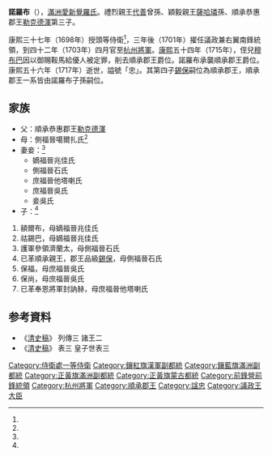 {{東亞男性歷史人物
|名稱 =順承忠郡王 諾羅布
|身份 =大清多羅順承'''忠'''[[郡王|郡王]]
|國家 =[[清朝|清朝]]
|時代 =清初
|主君 =[[清世祖|清世祖]]→[[清聖祖|清聖祖]]
|屆數 =
|最高職務 =大清[[杭州將軍|杭州將軍]]
|前任 = 第六代 [[順承郡王|順承郡王]] [[穆布巴|穆布巴]]
|繼任 = 第八代 順承親王 [[錫保|錫保]]
|圖片名稱 =
|圖片大小 =
|圖片說明 =
|氏 =
|姓 =[[愛新覺羅|愛新覺羅]]
|穆坤= <!--清代八旗满洲人物专用-->
|名 =諾羅布
|姓名 =
|羅馬拼音 =
|假名 = <!--日本、琉球人用-->
|諺文 = <!--朝鮮、韓國人用-->
|字 =
|號=
|名乘 = <!--琉球士族用-->
|官職 =
|封爵 ='''順承郡王'''（1715年，66歲）
|封號 =
|位階 =[[從一品|從一品]]武職
|御稱號 = <!--日本皇族之稱號-->
|宮號1 = <!--日本皇族之宮號-->
|宮號2 = <!--朝鮮王族之宮號-->
|封地 =
|神號 =
|尊號 =
|族裔 = [[滿族|滿族]]
|信仰 = <!--指的是宗教信仰-->
|旗籍 = <!--清代八旗人物专用-->
|氏族 =
|籍貫 =
|本貫 = <!--朝鮮人用-->
|世居地= <!--清代八旗人物专用-->
|世居地/穆坤= <!--专门用于清代八旗满洲人物世居地和穆坤相同时-->
|祖籍 =
|本籍 =
|出身地 =
|府邸 =
|世系 =
|初名 =
|乳名 = <!--日本、朝鮮、琉球以外人物用-->
|幼名 = <!--日本人用-->
|兒名 = <!--朝鮮人用-->
|童名 = <!--琉球人用-->
|小字 =
|別名 =
|法號 =
|院號 =
|其他名號 =
|出生日期 =清朝[[清世祖|世祖]][[順治|順治]]七年二月二十三日<BR>（[[1650年|1650年]]3月24日）
|出生地點 =
|婚年 =
|逝世日期 =清朝[[清聖祖|聖祖]][[康熙|康熙]]五十六年二月初五日<BR>（[[1717年|1717年]]3月17日）<BR>享年68歲
|逝世地點 =
|在位年代 =
|廟號 =
|諡號 ='''忠'''
|墓葬 =
|祠廟 =
|父親 =
|嫡母 =
|母親 =
|繼父=
|繼母=
|養父=
|養母=
|猶父= <!--日本人用-->
|烏帽子親= <!--日本人、琉球人用-->
|元配 =
|正室 =
|妻 =
|繼室 =
|平妻 =
|側室 =
|元配之父 =
|元配之嫡母 =
|元配之母 =
|正室之父 =
|正室之嫡母 =
|正室之母 =
|妻之父 =
|妻之嫡母 =
|妻之母 =
|繼室之父 =
|繼室之嫡母 =
|繼室之母 =
|平妻之父 =
|平妻之嫡母 =
|平妻之母 =
|兄弟 =
|姊妹 =
|嫡兄弟 =
|嫡姊妹 =
|庶兄弟 =
|庶姊妹 =
|同胞兄弟 =
|同胞姊妹 =
|異母兄弟 =
|異母姊妹 =
|異父兄弟 =
|異父姊妹 =
|繼兄弟 =
|繼姊妹 =
|子 =
|女 =
|嫡子 =
|嫡女 =
|庶子 =
|庶女 =
|養子 =
|養女 =
|猶子 = <!--日本人用-->
|婿養子 = <!--日本人用-->
|烏帽子子 = <!--日本人用-->
|繼子 =
|繼女 =
|其他親屬 =
|出身 = <!---此处指科举出身--->
|功名 = 
|經歷 =
|著作 =
|注釋 =
}}
'''諾羅布'''（{{Bd|1650年|3月24日（順治七年二月二十三）<ref name=ax>《[[愛新覺羅宗譜|愛新覺羅宗譜]]》乙冊，3388－3389頁。</ref>|1717年|3月17日（康熙五十六年二月初五）<ref name=ax/>}}），[[滿洲|滿洲]][[愛新覺羅氏|愛新覺羅氏]]。禮烈親王[[代善|代善]]曾孫、穎毅親王[[薩哈璘|薩哈璘]]孫、順承恭惠郡王[[勒克德渾|勒克德渾]]第三子。

康熙三十七年（1698年）授頭等侍衛<ref name=ax/>，三年後（1701年）擢任議政兼右翼南鋒統領，到四十二年（1703年）四月官至[[杭州將軍|杭州將軍]]。[[康熙|康熙]]五十四年（1715年），侄兒[[穆布巴|穆布巴]]因以御賜鞍馬給優人被定罪，削去順承郡王爵位。諾羅布承襲順承郡王爵位。康熙五十六年（1717年）逝世，謚號「忠」。其第四子[[錫保|錫保]]嗣位為順承郡王，順承郡王一系皆由諾羅布子孫嗣位。

==家族==
*父：順承恭惠郡王[[勒克德渾|勒克德渾]]
*母：側福晉噶爾扎氏<ref name=ax/>
*妻妾：<ref name=ax/>
**嫡福晉兆佳氏
**側福晉石氏
**庶福晉他塔喇氏
**庶福晉吳氏
**妾吳氏
*子：<ref name=ax/>
#額爾布，母嫡福晉兆佳氏
#祜錫巴，母嫡福晉兆佳氏
#護軍參領濟蘭太，母側福晉石氏
#已革順承親王，郡王品級[[錫保|錫保]]，母側福晉石氏
#保福，母庶福晉吳氏
#保尚，母庶福晉吳氏
#已革奉恩將軍封訥赫，母庶福晉他塔喇氏

==参考資料 ==
{{reflist}}
* 《[[清史稿|清史稿]]》 列傳三 諸王二
* 《[[清史稿|清史稿]]》 表三 皇子世表三

{{DEFAULTSORT:N}}
[[Category:侍衛處一等侍衛|Category:侍衛處一等侍衛]]
[[Category:鑲紅旗漢軍副都統|Category:鑲紅旗漢軍副都統]]
[[Category:鑲藍旗滿洲副都統|Category:鑲藍旗滿洲副都統]]
[[Category:正黃旗滿洲副都統|Category:正黃旗滿洲副都統]]
[[Category:正黃旗蒙古都統|Category:正黃旗蒙古都統]]
[[Category:前鋒營前鋒統領|Category:前鋒營前鋒統領]]
[[Category:杭州將軍|Category:杭州將軍]]
[[Category:順承郡王|Category:順承郡王]]
[[Category:諡忠|Category:諡忠]]
[[Category:議政王大臣|Category:議政王大臣]]